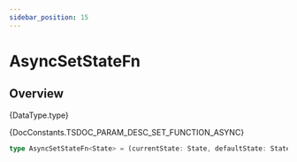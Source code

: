 ```yaml
---
sidebar_position: 15
---
```



# AsyncSetStateFn

## Overview

<TypeDisplay>{DataType.type}</TypeDisplay>

<MarkdownWrapper>{DocConstants.TSDOC_PARAM_DESC_SET_FUNCTION_ASYNC}</MarkdownWrapper>

```ts
type AsyncSetStateFn<State> = (currentState: State, defaultState: State) => State | Promise<State>
```
